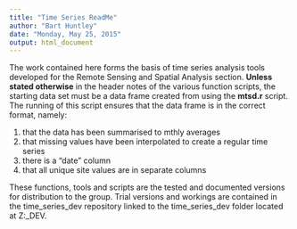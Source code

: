 ```yaml
---
title: "Time Series ReadMe"
author: "Bart Huntley"
date: "Monday, May 25, 2015"
output: html_document
---
```


The work contained here forms the basis of time series analysis tools developed for the Remote Sensing and Spatial Analysis section. **Unless stated otherwise** in the header notes of the various function scripts, the starting data set must be a data frame created from using the **mtsd.r** script. The running of this script ensures that the data frame is in the correct format, namely:

1. that the data has been summarised to mthly averages
2. that missing values have been interpolated to create a regular time series
3. there is a "date" column
4. that all unique site values are in separate columns

These functions, tools and scripts are the tested and documented versions for distribution to the group. Trial versions and workings are contained in the time_series_dev repository linked to the time_series_dev folder located at Z:\DOCUMENTATION\BART\R\R_DEV.
